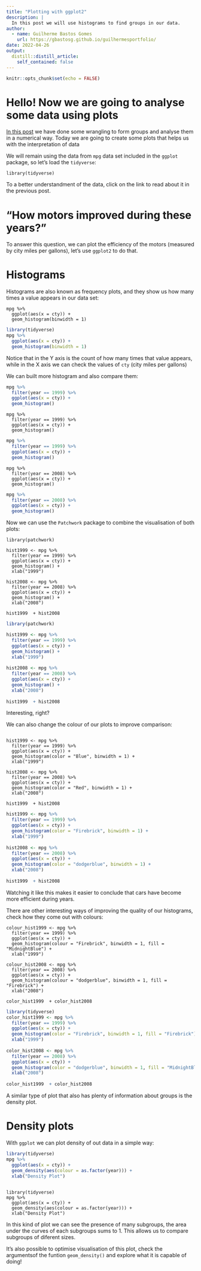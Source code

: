 ```yaml
---
title: "Plotting with ggplot2"
description: |
  In this post we will use histograms to find groups in our data.
author:
  - name: Guilherme Bastos Gomes
    url: https://gbastosg.github.io/guilhermesportfolio/
date: 2022-04-26
output:
  distill::distill_article:
    self_contained: false
---
```



```r
knitr::opts_chunk$set(echo = FALSE)
```

# Hello! Now we are going to analyse some data using plots

[In this post](https://gbastosg.github.io/guilhermesportfolio/posts/2022-04-20-combinando-as-ferramentas-do-tidyverse/) we have done some wrangling to form groups and analyse them in a numerical way. Today we are going to create some plots that helps us with the interpretation of data

We will remain using the data from `mpg` data set included in the `ggplot` package, so let's load the `tidyverse`:

```
library(tidyverse)
```

To a better understandment of the data, click on the link to read about it in the previous post.

# "How motors improved during these years?" 

To answer this question, we can plot the efficiency of the motors (measured by city miles per gallons), let's use `ggplot2` to do that.

# Histograms

Histograms are also known as frequency plots, and they show us how many times a value appears in our data set:

```
mpg %>%
  ggplot(aes(x = cty)) +
  geom_histogram(binwidth = 1)
```

```r
library(tidyverse)
mpg %>%
  ggplot(aes(x = cty)) +
  geom_histogram(binwidth = 1)
```

Notice that in the Y axis is the count of how many times that value appears, while in the X axis we can check the values of `cty` (city miles per gallons)

We can built more histogram and also compare them:

```r
mpg %>%
  filter(year == 1999) %>%
  ggplot(aes(x = cty)) +
  geom_histogram()
```

```
mpg %>%
  filter(year == 1999) %>%
  ggplot(aes(x = cty)) +
  geom_histogram()
```


```r
mpg %>%
  filter(year == 1999) %>%
  ggplot(aes(x = cty)) +
  geom_histogram()
```


```
mpg %>%
  filter(year == 2008) %>%
  ggplot(aes(x = cty)) +
  geom_histogram()
```

```r
mpg %>%
  filter(year == 2008) %>%
  ggplot(aes(x = cty)) +
  geom_histogram()
```

Now we can use the `Patchwork` package to combine the visualisation of both plots:

```
library(patchwork)

hist1999 <- mpg %>%
  filter(year == 1999) %>%
  ggplot(aes(x = cty)) +
  geom_histogram() +
  xlab("1999")
  
hist2008 <- mpg %>%
  filter(year == 2008) %>%
  ggplot(aes(x = cty)) +
  geom_histogram() +
  xlab("2008")
  
hist1999  + hist2008
```
```r
library(patchwork)

hist1999 <- mpg %>%
  filter(year == 1999) %>%
  ggplot(aes(x = cty)) +
  geom_histogram() +
  xlab("1999")
  
hist2008 <- mpg %>%
  filter(year == 2008) %>%
  ggplot(aes(x = cty)) +
  geom_histogram() +
  xlab("2008")
  
hist1999  + hist2008
```

Interesting, right?

We can also change the colour of our plots to improve comparison:

```

hist1999 <- mpg %>%
  filter(year == 1999) %>%
  ggplot(aes(x = cty)) +
  geom_histogram(color = "Blue", binwidth = 1) +
  xlab("1999")
  
hist2008 <- mpg %>%
  filter(year == 2008) %>%
  ggplot(aes(x = cty)) +
  geom_histogram(color = "Red", binwidth = 1) +
  xlab("2008")
  
hist1999  + hist2008
```

```r
hist1999 <- mpg %>%
  filter(year == 1999) %>%
  ggplot(aes(x = cty)) +
  geom_histogram(color = "Firebrick", binwidth = 1) +
  xlab("1999")
  
hist2008 <- mpg %>%
  filter(year == 2008) %>%
  ggplot(aes(x = cty)) +
  geom_histogram(color = "dodgerblue", binwidth = 1) +
  xlab("2008")
  
hist1999  + hist2008
```

Watching it like this makes it easier to conclude that cars have become more efficient during years.

There are other interesting ways of improving the quality of our histograms, check how they come out with colours:

```
colour_hist1999 <- mpg %>%
  filter(year == 1999) %>%
  ggplot(aes(x = cty)) +
  geom_histogram(colour = "Firebrick", binwidth = 1, fill = "MidnightBlue") +
  xlab("1999")
  
colour_hist2008 <- mpg %>%
  filter(year == 2008) %>%
  ggplot(aes(x = cty)) +
  geom_histogram(colour = "dodgerblue", binwidth = 1, fill = "Firebrick") +
  xlab("2008")
  
color_hist1999  + color_hist2008
```

```r
library(tidyverse)
color_hist1999 <- mpg %>%
  filter(year == 1999) %>%
  ggplot(aes(x = cty)) +
  geom_histogram(color = "Firebrick", binwidth = 1, fill = "Firebrick") +
  xlab("1999")
  
color_hist2008 <- mpg %>%
  filter(year == 2008) %>%
  ggplot(aes(x = cty)) +
  geom_histogram(color = "dodgerblue", binwidth = 1, fill = "MidnightBlue") +
  xlab("2008")
  
color_hist1999  + color_hist2008
```


A similar type of plot that also has plenty of information about groups is the density plot.

# Density plots

With `ggplot` we can plot density of out data in a simple way:

```r
library(tidyverse)
mpg %>%
  ggplot(aes(x = cty)) +
  geom_density(aes(colour = as.factor(year))) +
  xlab("Density Plot")
  
```

```
library(tidyverse)
mpg %>%
  ggplot(aes(x = cty)) +
  geom_density(aes(colour = as.factor(year))) +
  xlab("Density Plot")
```

In this kind of plot we can see the presence of many subgroups, the area under the curves of each subgroups sums to 1. This allows us to compare subgroups of diferent sizes.

It's also possible to optimise visualisation of this plot, check the argumentsof the funtion `geom_density()` and explore what it is capable of doing!
